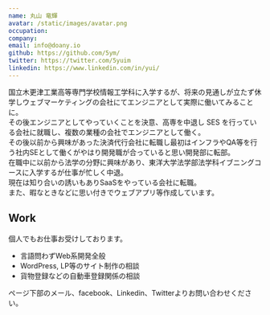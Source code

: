 ```yaml
---
name: 丸山 竜輝
avatar: /static/images/avatar.png
occupation:
company:
email: info@doany.io
github: https://github.com/5ym/
twitter: https://twitter.com/5yuim
linkedin: https://www.linkedin.com/in/yui/
---
```


国立木更津工業高等専門学校情報工学科に入学するが、将来の見通しが立たず休学しウェブマーケティングの会社にてエンジニアとして実際に働いてみることに。  
その後エンジニアとしてやっていくことを決意、高専を中退し SES を行っている会社に就職し、複数の業種の会社でエンジニアとして働く。  
その後以前から興味があった決済代行会社に転職し最初はインフラやQA等を行う社内SEとして働くがやはり開発職が合っていると思い開発部に転部。  
在職中に以前から法学の分野に興味があり、東洋大学法学部法学科イブニングコースに入学するが仕事が忙しく中退。  
現在は知り合いの誘いもありSaaSをやっている会社に転職。  
また、暇なときなどに思い付きでウェブアプリ等作成しています。

## Work

個人でもお仕事お受けしております。

- 言語問わずWeb系開発全般
- WordPress, LP等のサイト制作の相談
- 貨物登録などの自動車登録関係の相談

ページ下部のメール、facebook、Linkedin、Twitterよりお問い合わせください。
